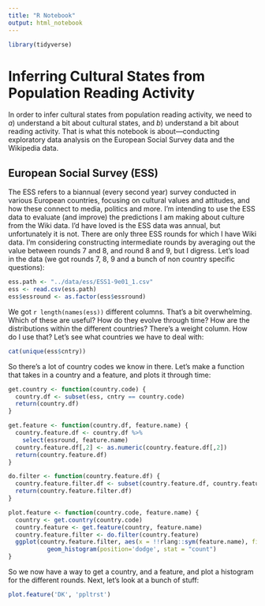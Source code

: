 ```yaml
---
title: "R Notebook"
output: html_notebook
---
```


```r
library(tidyverse)
```

# Inferring Cultural States from Population Reading Activity
In order to infer cultural states from population reading activity,
we need to $a)$ understand a bit about cultural states, and $b)$ understand a bit about reading activity. That is what this notebook is about—conducting exploratory data analysis on the European Social Survey data and the Wikipedia data.

## European Social Survey (ESS)

The ESS refers to a biannual (every second year) survey conducted in various European countries,
focusing on cultural values and attitudes, and how these connect to media, politics and more.
I'm intending to use the ESS data to evaluate (and improve) the predictions I am making about
culture from the Wiki data. I'd have loved is the ESS data was annual, but unfortunately it is
not. There are only three ESS rounds for which I have Wiki data. I'm considering constructing
intermediate rounds by averaging out the value between rounds 7 and 8, and round 8 and 9, but
I digress. Let's load in the data (we got rounds 7, 8, 9 and a bunch of non country specific
questions):

```r
ess.path <- "../data/ess/ESS1-9e01_1.csv"
ess <- read.csv(ess.path)
ess$essround <- as.factor(ess$essround)
```

We got `r length(names(ess))` different columns. That's a bit overwhelming. Which of these are useful?
How do they evolve through time? How are the distributions within the different countries?
There's a weight column. How do I use that? Let's see what countries we have to deal with:
```r
cat(unique(ess$cntry))
``` 

So there's a lot of country codes we know in there. Let's make a function that takes in a country and a feature, and plots it through time:

```r
get.country <- function(country.code) {
  country.df <- subset(ess, cntry == country.code) 
  return(country.df)
}

get.feature <- function(country.df, feature.name) {
  country.feature.df <- country.df %>%
    select(essround, feature.name)
  country.feature.df[,2] <- as.numeric(country.feature.df[,2])
  return(country.feature.df)
}

do.filter <- function(country.feature.df) {
  country.feature.filter.df <- subset(country.feature.df, country.feature.df[,2] <= 10)
  return(country.feature.filter.df)
}

plot.feature <- function(country.code, feature.name) {
  country <- get.country(country.code)
  country.feature <- get.feature(country, feature.name)  
  country.feature.filter <- do.filter(country.feature)
  ggplot(country.feature.filter, aes(x = !!rlang::sym(feature.name), fill=as.factor(essround))) +
           geom_histogram(position='dodge', stat = "count")
}
```

So we now have a way to get a country, and a feature, and plot a histogram for the different rounds. Next, let's look at a bunch of stuff:

```r
plot.feature('DK', 'ppltrst')
```














